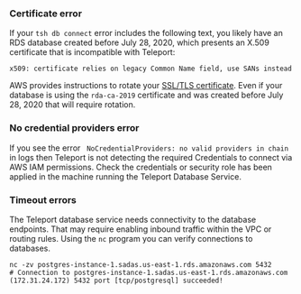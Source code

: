 ### Certificate error

If your `tsh db connect` error includes the following text, you likely have an RDS database created before July 28, 2020, which presents an X.509 certificate that is incompatible with Teleport:

```code
x509: certificate relies on legacy Common Name field, use SANs instead
```

AWS provides instructions to rotate your [SSL/TLS certificate](https://docs.aws.amazon.com/AmazonRDS/latest/UserGuide/UsingWithRDS.SSL-certificate-rotation.html). Even if
your database is using the `rda-ca-2019` certificate and was created before July 28, 2020 that 
will require rotation.

### No credential providers error

If you see the error ` NoCredentialProviders: no valid providers in chain` in logs then Teleport
is not detecting the required Credentials to connect via AWS IAM permissions.  Check
the credentials or security role has been applied in the machine running the Teleport Database Service.

### Timeout errors

The Teleport database service needs connectivity to the database endpoints.  That may require
enabling inbound traffic within the VPC or routing rules. Using the `nc`
program you can verify connections to databases.   

```code
nc -zv postgres-instance-1.sadas.us-east-1.rds.amazonaws.com 5432
# Connection to postgres-instance-1.sadas.us-east-1.rds.amazonaws.com (172.31.24.172) 5432 port [tcp/postgresql] succeeded!
```
